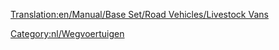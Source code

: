 [[Translation:en/Manual/Base Set/Road Vehicles/Livestock Vans]]

{{nl/Wegvoertuig|name     = Talbott veewagen
  |img      = en/Talbott Livestock Van.png
  |price    = £4.305 (€8.610) 
  |speed    = 30 mph (48 km/h)
  |annual   = £421 (€842)
  |designed = 1935
  |life     = 15
  |capacity = 14 stuks vee
}}
{{nl/Wegvoertuig|name     = Uhl veewagen
  |img      = en/Uhl Livestock Van.png
  |price    = £5.330 (€10.660)  
  |speed    = 55 mph (88 km/h)
  |annual   = £787 (€1.574)
  |designed = 1980
  |life     = 15
  |capacity = 16 stuks vee
}}
{{nl/Wegvoertuig|name     = Foster veewagen
  |img      = en/Foster Livestock Van.png
  |price    = £5.740 (€11.480) 
  |speed    = 70 mph (112 km/h)
  |annual   = £1.125 (€2.250)
  |designed = 2022
  |life     = 15
  |capacity = 18 stuks vee
}}

[[Category:nl/Wegvoertuigen]]